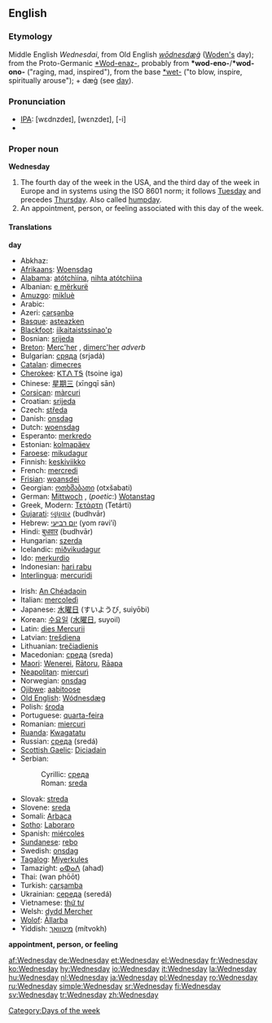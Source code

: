 == English ==
{{wikipedia}}
===Etymology===
Middle English ''Wednesdai'', from Old English ''[[wōdnesdæġ]]'' ([[Woden|Woden's]] day); from the Proto-Germanic [[*Wod-enaz-]], probably from '''*wod-eno-'''/'''*wod-ono-''' ("raging, mad, inspired"), from the base [[*wet-]] ("to blow, inspire, spiritually arouse"); + dæġ (see [[day]]).

===Pronunciation===
*[[IPA]]: [wɛdnzdeɪ], [wɛnzdeɪ], [-i]
*{{audio|en-us-Wednesday.ogg|Audio (US)}}

===Proper noun===
'''Wednesday'''

#The fourth day of the week in the USA, and the third day of the week in Europe and in systems using the ISO 8601 norm; it follows [[Tuesday]] and precedes [[Thursday]]. Also called [[humpday]].
#An appointment, person, or feeling associated with this day of the week.

====Translations====
'''day'''
{{top}}
*Abkhaz: {{RUchar|[[ахаш]]}} {{IPAchar|(axaš)}}
*[[Afrikaans]]: [[Woensdag]]
*[[Alabama]]: [[atótchìina]], [[nihta atótchìina]]
*Albanian: [[e mërkurë]]
*[[Amuzgo]]: [[mikluè]]
*Arabic: {{ARchar|[[الاربعاء|الأربعاء]]}} {{IPAchar|(al-’árbaʕa’)}}
*Azeri: [[çərşənbə]]
*[[Basque]]: [[asteazken]]
*[[Blackfoot]]: [[ííkaitaistssinao'p]]
*Bosnian: [[srijeda#Bosnian|srijeda]] {{f}}
*[[Breton]]: [[Merc'her]] {{m}}, [[dimerc'her]] ''adverb''
*Bulgarian: [[сряда]] (srjadá) {{f}}
*[[Catalan]]: [[dimecres]] {{m}}
*[[Cherokee]]: [[ᏦᎢᏁ ᎢᎦ]] (tsoine iga)
*Chinese: [[星期三]] (xīngqī sān)
*[[Corsican]]: [[màrcuri]]
*Croatian: [[srijeda#Croatian|srijeda]] {{f}}
*Czech: [[středa]] {{f}}
*Danish: [[onsdag]]
*Dutch: [[woensdag]] {{m}}
*Esperanto: [[merkredo]]
*Estonian: [[kolmapäev]]
*[[Faroese]]: [[mikudagur]] {{m}}
*Finnish: [[keskiviikko]]
*French: [[mercredi]] {{m}}
*[[Frisian]]: [[woansdei]]
*Georgian: [[ოთხშაბათი]] (otxšabati)
*German: [[Mittwoch]] {{m}}, (''poetic'':) [[Wotanstag]] {{m}}
*Greek, Modern: [[Τετάρτη]] (Tetárti) {{f}}
*[[Gujarati]]: [[બુધવાર]] (budhvār)
*Hebrew: [[יום רביעי]] (yom rəvi’í)
*Hindi: [[बुधवार]] (budhvār)
*Hungarian: [[szerda]]
*Icelandic: [[miðvikudagur]] {{m}}
*Ido: [[merkurdio]]
*Indonesian: [[hari rabu]]
*[[Interlingua]]: [[mercuridi]]
{{mid}}
*Irish: [[An Chéadaoin]]
*Italian: [[mercoledì]] {{m}}
*Japanese: [[水曜日]] (すいようび, suiyōbi)
*Korean: [[수요일]] ([[水曜日]], suyoil)
*Latin: [[dies Mercurii]]
*Latvian: [[trešdiena]]
*Lithuanian: [[trečiadienis]] {{m}}
*Macedonian: [[среда]] (sreda)
*[[Maori]]: [[Wenerei]], [[Rātoru]], [[Rāapa]]
*[[Neapolitan]]: [[miercurì]]
*Norwegian: [[onsdag]]
*[[Ojibwe]]: [[aabitoose]]
*[[Old English]]: [[Wódnesdæg]] {{m}}
*Polish: [[środa]] {{f}}
*Portuguese: [[quarta-feira]]
*Romanian: [[miercuri]] {{f}}
*[[Ruanda]]: [[Kwagatatu]]
*Russian: [[среда]] (sredá) {{f}}
*[[Scottish Gaelic]]: [[Diciadain]] {{m}}
*Serbian:
*:Cyrillic: [[среда#Serbian|среда]] {{f}}
*:Roman: [[sreda#Serbian|sreda]] {{f}}
*Slovak: [[streda]] {{f}}
*Slovene: [[sreda]] {{f}}
*Somali: [[Arbaca]]
*[[Sotho]]: [[Laboraro]]
*Spanish: [[miércoles]] {{m}}
*[[Sundanese]]: [[rebo]]
*Swedish: [[onsdag]]
*[[Tagalog]]: [[Miyerkules]]
*Tamazight: [[ⴰⵀⴰⴷ]] (ahad)
*Thai: {{THchar|[[วันพุธ]]}} (wan phōōt)
*Turkish: [[çarşamba]]
*Ukrainian: [[середа]] (seredá) {{f}}
*Vietnamese: [[thứ tư]]
*Welsh: [[dydd Mercher]]
*[[Wolof]]: [[Àllarba]]
*Yiddish: [[מיטוואָך]] (mítvokh)
{{bottom}}

'''appointment, person, or feeling'''
{{top}}
{{mid}}
{{bottom}}

[[Category:Days of the week]]

[[af:Wednesday]]
[[de:Wednesday]]
[[et:Wednesday]]
[[el:Wednesday]]
[[fr:Wednesday]]
[[ko:Wednesday]]
[[hy:Wednesday]]
[[io:Wednesday]]
[[it:Wednesday]]
[[la:Wednesday]]
[[hu:Wednesday]]
[[nl:Wednesday]]
[[ja:Wednesday]]
[[pl:Wednesday]]
[[ro:Wednesday]]
[[ru:Wednesday]]
[[simple:Wednesday]]
[[sr:Wednesday]]
[[fi:Wednesday]]
[[sv:Wednesday]]
[[tr:Wednesday]]
[[zh:Wednesday]]